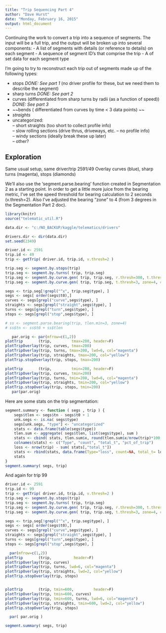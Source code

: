 ```yaml
---
title: "Trip Sequencing Part 4"
author: "Dave Hurst"
date: "Monday, February 16, 2015"
output: html_document
---
```


Continuing the work to convert a trip into a sequence of segments.  The input will be a full trip, and the output will be broken up into several components:
- A list of segments with details (or reference to details) on each segment
- A sequence of segment ID's that comprise the trip
- A of set data for each segment type

I'm going to try to reconstruct each trip out of segments made up of the following types:  

- stops *DONE: See part 1* (no driver profile for these, but we need them to describe the segment)  
- sharp turns  *DONE: See part 2*
- curves (differentiated from sharp turns by radii (as a function of speed))  *DONE: See part 3*
- ~~bends ( differentiated from curves by time < 3 data points)  ~~
- *straights*  
- uncategorized:  
-- short straights (too short to collect profile info)  
-- slow rolling sections (drive thrus, driveways, etc. -- no profile info)  
-- windy sections (ideally break these up later)  
-- other?  

## Exploration 

Same usual setup, same driver/trip 2591/49
Overlay curves (blue), sharp turns (magenta), stops (diamonds)

We'll also use the 'segment.parse.bearing' function created in Segmentation 2 as a starting point.  In order to get a little more juice from the bearing metric, I've set the speed threshold for bearing calculation to 2 seconds (v.thresh=2).  Also I've adjusted the bearing "zone" to 4 (from 3 degrees in the Segmentation Part 2 doc).

```r
library(knitr)
source("telematic_util.R")

data.dir <- "c:/NO_BACKUP/kaggle/telematics/drivers"

drivers.dir <- dir(data.dir)
set.seed(2349)

driver.id <- 2591
trip.id <- 49
trip <- getTrip( driver.id, trip.id, v.thresh=2 )

trip.seg <- segment.by.stops(trip)
trip.seg <- segment.by.turns( trip, trip.seg)
trip.seg <- segment.by.curve.gen( trip, trip.seg, r.thresh=300, t.thresh=4, ctype="curve")
trip.seg <- segment.by.curve.gen( trip, trip.seg, t.thresh=3, zone=4, ctype="straight")

segs <- trip.seg[!grepl("^x", trip.seg$type), ]
segs <- segs[ order(segs$t0),]
curves <- segs[grepl("curve",segs$type), ]
straights <- segs[grepl("straight",segs$type), ]
turns <- segs[grepl("turn",segs$type), ]
stops <- segs[grepl("stop",segs$type), ]
```
```r

# ss <- segment.parse.bearing(trip, tlen.min=3, zone=4)
# ss$tn <- ss$t0 + ss$tlen

   par.orig <- par(mfrow=c(1,2))
plotTrip       (trip,         tmax=200, header=F)
plotTripOverlay(trip, curves, tmax=200)
plotTripOverlay(trip, turns, tmax=200, lwd=6, col="magenta")
plotTripOverlay(trip, straights, tmax=200, col="yellow")
plotTrip.stopOverlay(trip, stops, tmax=200)

plotTrip       (trip,         tmin=200, header=F)
plotTripOverlay(trip, curves, tmin=200)
plotTripOverlay(trip, turns, tmin=200, lwd=6, col="magenta")
plotTripOverlay(trip, straights, tmin=200, col="yellow")
plotTrip.stopOverlay(trip, stops, tmin=200)
   par(par.orig)
```

Here are some stats on the trip segmentation:
```r

segment.summary <- function ( segs , trip ) {
    segs$tlen <- segs$tn - segs$t0 + 1
    unk.segs <- is.na( segs$type)
    segs[unk.segs, "type"] <- "uncategorized"
    stats <- data.frame(table(segs$type))
    tlen.sum <- aggregate( segs$tlen, list(segs$type), sum )
    stats <- cbind( stats, tlen.sum$x, round(tlen.sum$x/nrow(trip)*100, 2))
    colnames(stats) <- c("Type", "count", "total_t", "pct_of_trip")
    loss <- nrow(trip) - sum( stats[,"total_t"])  
    stats <- rbind(stats, data.frame(Type="loss", count=NA, total_t= loss, pct_of_trip= round(100*loss/nrow(trip), 2 )))
    stats
}
segment.summary( segs, trip)

```


And again for trip 99

```r

driver.id <- 2591
trip.id <- 99
trip <- getTrip( driver.id, trip.id, v.thresh=2 )
trip.seg <- segment.by.stops(trip)
trip.seg <- segment.by.turns( trip, trip.seg)
trip.seg <- segment.by.curve.gen( trip, trip.seg, r.thresh=300, t.thresh=4, ctype="curve")
trip.seg <- segment.by.curve.gen( trip, trip.seg, t.thresh=3, zone=4, ctype="straight")

segs <- trip.seg[!grepl("^x", trip.seg$type), ]
segs <- segs[ order(segs$t0),]
curves <- segs[grepl("curve",segs$type), ]
straights <- segs[grepl("straight",segs$type), ]
turns <- segs[grepl("turn",segs$type), ]
stops <- segs[grepl("stop",segs$type), ]

  par(mfrow=c(1,2))
plotTrip       (trip,          header=F)
plotTripOverlay(trip, curves)
plotTripOverlay(trip, turns, lwd=6, col="magenta")
plotTripOverlay(trip, straights, lwd=2, col="yellow")
plotTrip.stopOverlay(trip, stops)


plotTrip       (trip, tmin=600,         header=F)
plotTripOverlay(trip, tmin=600, curves)
plotTripOverlay(trip, tmin=600, turns, lwd=6, col="magenta")
plotTripOverlay(trip, straights, tmin=600, lwd=2, col="yellow")
plotTrip.stopOverlay(trip, stops)

  par( par.orig )

segment.summary( segs, trip)

```
